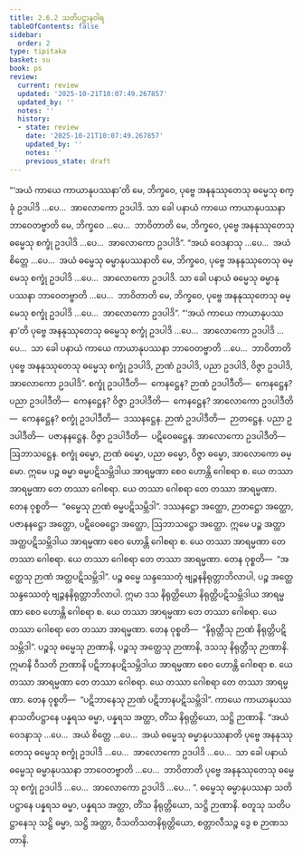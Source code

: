 ```yaml
---
title: 2.6.2 သတိပဋ္ဌာနဝါရ
tableOfContents: false
sidebar:
  order: 2
type: tipitaka
basket: su
book: ps
review:
  current: review
  updated: '2025-10-21T10:07:49.267857'
  updated_by: ''
  notes: ''
  history:
  - state: review
    date: '2025-10-21T10:07:49.267857'
    updated_by: ''
    notes: ''
    previous_state: draft
---
```



<DynamicBreadcrumb />


<ReviewStatus review={frontmatter.review} showDetails={true} />

<HypothesisAnnotation frontmatter={frontmatter} />

<Division number="31" book="ps" e="ch" v="26" p="36">

<Paragraph number="1578" book="ps">
“‘အယံ ကာယေ ကာယာနုပဿနာ’တိ မေ, ဘိက္ခဝေ, ပုဗ္ဗေ အနနုဿုတေသု ဓမ္မေသု စက္ခုံ ဥဒပါဒိ …ပေ…  အာလောကော ဥဒပါဒိ. သာ ခေါ ပနာယံ ကာယေ ကာယာနုပဿနာ ဘာဝေတဗ္ဗာတိ မေ, ဘိက္ခဝေ …ပေ…  ဘာဝိတာတိ မေ, ဘိက္ခဝေ, ပုဗ္ဗေ အနနုဿုတေသု ဓမ္မေသု စက္ခုံ ဥဒပါဒိ …ပေ…  အာလောကော ဥဒပါဒိ”.
</Paragraph>

<Paragraph number="1579" book="ps">
“အယံ ဝေဒနာသု …ပေ…  အယံ စိတ္တေ …ပေ…  အယံ ဓမ္မေသု ဓမ္မာနုပဿနာတိ မေ, ဘိက္ခဝေ, ပုဗ္ဗေ အနနုဿုတေသု ဓမ္မေသု စက္ခုံ ဥဒပါဒိ …ပေ…  အာလောကော ဥဒပါဒိ. သာ ခေါ ပနာယံ ဓမ္မေသု ဓမ္မာနုပဿနာ ဘာဝေတဗ္ဗာတိ …ပေ…  ဘာဝိတာတိ မေ, ဘိက္ခဝေ, ပုဗ္ဗေ အနနုဿုတေသု ဓမ္မေသု စက္ခုံ ဥဒပါဒိ …ပေ…  အာလောကော ဥဒပါဒိ”.
</Paragraph>

<Paragraph number="1580" book="ps">
“‘<Emphasis>အယံ ကာယေ ကာယာနုပဿနာ</Emphasis>’တိ ပုဗ္ဗေ အနနုဿုတေသု ဓမ္မေသု စက္ခုံ ဥဒပါဒိ …ပေ…  အာလောကော ဥဒပါဒိ …ပေ…  သာ ခေါ ပနာယံ ကာယေ ကာယာနုပဿနာ ဘာဝေတဗ္ဗာတိ …ပေ…  ဘာဝိတာတိ ပုဗ္ဗေ အနနုဿုတေသု ဓမ္မေသု စက္ခုံ ဥဒပါဒိ, ဉာဏံ ဥဒပါဒိ, ပညာ ဥဒပါဒိ, ဝိဇ္ဇာ ဥဒပါဒိ, အာလောကော ဥဒပါဒိ”.
</Paragraph>

<Paragraph number="1581" book="ps">
စက္ခုံ ဥဒပါဒီတိ—  ကေနဋ္ဌေန? ဉာဏံ ဥဒပါဒီတိ—  ကေနဋ္ဌေန? ပညာ ဥဒပါဒီတိ—  ကေနဋ္ဌေန? ဝိဇ္ဇာ ဥဒပါဒီတိ—  ကေနဋ္ဌေန? အာလောကော ဥဒပါဒီတိ—  ကေနဋ္ဌေန? <Emphasis>စက္ခုံ ဥဒပါဒီ</Emphasis>တိ—  ဒဿနဋ္ဌေန. <Emphasis>ဉာဏံ ဥဒပါဒီ</Emphasis>တိ—  ဉာတဋ္ဌေန. <Emphasis>ပညာ ဥဒပါဒီ</Emphasis>တိ—  ပဇာနနဋ္ဌေန. <Emphasis>ဝိဇ္ဇာ ဥဒပါဒီ</Emphasis>တိ—  ပဋိဝေဓဋ္ဌေန. <Emphasis>အာလောကော ဥဒပါဒီ</Emphasis>တိ—  ဩဘာသဋ္ဌေန.
</Paragraph>

<Paragraph number="1582" book="ps">
စက္ခုံ ဓမ္မော, ဉာဏံ ဓမ္မော, ပညာ ဓမ္မော, ဝိဇ္ဇာ ဓမ္မော, အာလောကော ဓမ္မော. ဣမေ ပဉ္စ ဓမ္မာ ဓမ္မပဋိသမ္ဘိဒါယ အာရမ္မဏာ စေဝ ဟောန္တိ ဂေါစရာ စ. ယေ တဿာ အာရမ္မဏာ တေ တဿာ ဂေါစရာ. ယေ တဿာ ဂေါစရာ တေ တဿာ အာရမ္မဏာ. တေန ဝုစ္စတိ—  “ဓမ္မေသု ဉာဏံ ဓမ္မပဋိသမ္ဘိဒါ”.
</Paragraph>

<Paragraph number="1583" book="ps">
ဒဿနဋ္ဌော အတ္ထော, ဉာတဋ္ဌော အတ္ထော, ပဇာနနဋ္ဌော အတ္ထော, ပဋိဝေဓဋ္ဌော အတ္ထော, ဩဘာသဋ္ဌော အတ္ထော. ဣမေ ပဉ္စ အတ္ထာ အတ္ထပဋိသမ္ဘိဒါယ အာရမ္မဏာ စေဝ ဟောန္တိ ဂေါစရာ စ. ယေ တဿာ အာရမ္မဏာ တေ တဿာ ဂေါစရာ. ယေ တဿာ ဂေါစရာ တေ တဿာ အာရမ္မဏာ. တေန ဝုစ္စတိ—  “အတ္ထေသု ဉာဏံ အတ္ထပဋိသမ္ဘိဒါ”.
</Paragraph>

<Paragraph number="1584" book="ps">
ပဉ္စ ဓမ္မေ သန္ဒဿေတုံ ဗျဉ္ဇနနိရုတ္တာဘိလာပါ, ပဉ္စ အတ္ထေ သန္ဒဿေတုံ ဗျဉ္ဇနနိရုတ္တာဘိလာပါ. ဣမာ ဒသ နိရုတ္တိယော နိရုတ္တိပဋိသမ္ဘိဒါယ အာရမ္မဏာ စေဝ ဟောန္တိ ဂေါစရာ စ. ယေ တဿာ အာရမ္မဏာ တေ တဿာ ဂေါစရာ. ယေ တဿာ ဂေါစရာ တေ တဿာ အာရမ္မဏာ. တေန ဝုစ္စတိ—  “နိရုတ္တီသု ဉာဏံ နိရုတ္တိပဋိသမ္ဘိဒါ”.
</Paragraph>

<Paragraph number="1585" book="ps">
ပဉ္စသု ဓမ္မေသု ဉာဏာနိ, ပဉ္စသု အတ္ထေသု ဉာဏာနိ, ဒသသု နိရုတ္တီသု ဉာဏာနိ. ဣမာနိ ဝီသတိ ဉာဏာနိ ပဋိဘာနပဋိသမ္ဘိဒါယ အာရမ္မဏာ စေဝ ဟောန္တိ ဂေါစရာ စ. ယေ တဿာ အာရမ္မဏာ တေ တဿာ ဂေါစရာ. ယေ တဿာ ဂေါစရာ တေ တဿာ အာရမ္မဏာ. တေန ဝုစ္စတိ—  “ပဋိဘာနေသု ဉာဏံ ပဋိဘာနပဋိသမ္ဘိဒါ”.
</Paragraph>

<Paragraph number="1586" book="ps">
ကာယေ ကာယာနုပဿနာသတိပဋ္ဌာနေ ပန္နရသ ဓမ္မာ, ပန္နရသ အတ္ထာ, တိံသ နိရုတ္တိယော, သဋ္ဌိ ဉာဏာနိ.
</Paragraph>

<Paragraph number="1587" book="ps">
“<Emphasis>အယံ ဝေဒနာသု</Emphasis> …ပေ…  <Emphasis>အယံ စိတ္တေ</Emphasis> …ပေ…  <Emphasis>အယံ ဓမ္မေသု ဓမ္မာနုပဿနာ</Emphasis>တိ ပုဗ္ဗေ အနနုဿုတေသု ဓမ္မေသု စက္ခုံ ဥဒပါဒိ …ပေ…  အာလောကော ဥဒပါဒိ …ပေ…  သာ ခေါ ပနာယံ ဓမ္မေသု ဓမ္မာနုပဿနာ ဘာဝေတဗ္ဗာတိ …ပေ…  ဘာဝိတာတိ ပုဗ္ဗေ အနနုဿုတေသု ဓမ္မေသု စက္ခုံ ဥဒပါဒိ …ပေ…  အာလောကော ဥဒပါဒိ …ပေ… ”.
</Paragraph>

<Paragraph number="1588" book="ps">
ဓမ္မေသု ဓမ္မာနုပဿနာ သတိပဋ္ဌာနေ ပန္နရသ ဓမ္မာ, ပန္နရသ အတ္ထာ, တိံသ နိရုတ္တိယော, သဋ္ဌိ ဉာဏာနိ.
</Paragraph>

<Paragraph number="1589" book="ps">
စတူသု သတိပဋ္ဌာနေသု သဋ္ဌိ ဓမ္မာ, သဋ္ဌိ အတ္ထာ, ဝီသတိသတနိရုတ္တိယော, စတ္တာလီသဉ္စ ဒွေ စ ဉာဏသတာနိ.
</Paragraph>
</Division>
